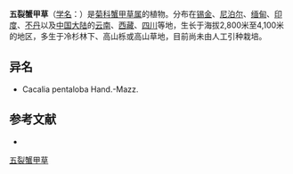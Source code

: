 {{Speciesbox
| name = 五裂蟹甲草
| status = 
| status_system = 
| image =
| genus = Parasenecio
| species = quinquelobus
| authority = (Wall. ex DC.) Y. L. Chen
| subdivision_ranks =[[变种|变种]]
| subdivision =
* 五裂蟹甲草 ''P. q.'' var. ''quinquelobus''
* [[深裂五裂蟹甲草|深裂五裂蟹甲草]] ''P. q.'' var. ''sinuatus''
}}

'''五裂蟹甲草'''（[[学名|学名]]：{{lang|la|''Parasenecio quinquelobus''}}）是[[菊科|菊科]][[蟹甲草属|蟹甲草属]]的植物。分布在[[锡金|锡金]]、[[尼泊尔|尼泊尔]]、[[缅甸|缅甸]]、[[印度|印度]]、[[不丹|不丹]]以及[[中国大陆|中国大陆]]的[[云南|云南]]、[[西藏|西藏]]、[[四川|四川]]等地，生长于海拔2,800米至4,100米的地区，多生于冷杉林下、高山栎或高山草地，目前尚未由人工引种栽培。

== 异名 ==
* Cacalia pentaloba Hand.-Mazz.

== 参考文献 ==
<div class="references-small">
* {{cite web| url =http://www.bioinfo.cn/db05/KmzwSpecies.php?action=view&id=5147| title =五裂蟹甲草（原变种）| work =《中国高等植物数据库全库》| publisher =中国科学院微生物研究所| author =昆明植物研究所| accessdate =2009-02-25| deadurl =yes| archiveurl =https://web.archive.org/web/20160305041516/http://www.bioinfo.cn/db05/KmzwSpecies.php?action=view&id=5147| archivedate =2016-03-05}}
</div>
{{Taxonbar|from=Q10882157}}

[[Category:蟹甲草属|五裂蟹甲草]]


{{植物小作品}}